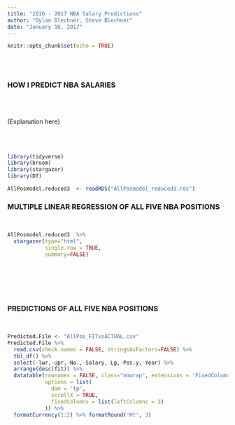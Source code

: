 ```yaml
---
title: "2016 - 2017 NBA Salary Predictions"
author: "Dylan Blechner, Steve Blechner"
date: "January 10, 2017"
---
```


```r
knitr::opts_chunk$set(echo = TRUE)
```
<br><br>

### HOW I PREDICT NBA SALARIES
<br><br>

(Explanation here)
<br><br>
<br><br>

```r
library(tidyverse)
library(broom)
library(stargazer)
library(DT)
```

```r
AllPosmodel.reduced3  <- readRDS("AllPosmodel_reduced3.rds")
```

### MULTIPLE LINEAR REGRESSION OF ALL FIVE NBA POSITIONS
<br>

```r
AllPosmodel.reduced3  %>%
  stargazer(type="html", 
            single.row = TRUE,
            summary=FALSE)
```
<br><br>
<br><br>


### PREDICTIONS OF ALL FIVE NBA POSITIONS
<br>
```r
Predicted.File <- "AllPos_FITvsACTUAL.csv"
Predicted.File %>%
  read.csv(check.names = FALSE, stringsAsFactors=FALSE) %>%
  tbl_df() %>%
  select(-lwr,-upr,-No.,-Salary,-Lg,-Pos.y,-Year) %>%
  arrange(desc(fit)) %>%
  datatable(rownames = FALSE, class="nowrap", extensions = 'FixedColumns',
            options = list(
              dom = 'tp',
              scrollX = TRUE,
              fixedColumns = list(leftColumns = 3)
            )) %>% 
  formatCurrency(1:2) %>% formatRound('Ht', 3)


```

<br>
<br>
